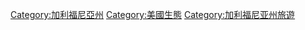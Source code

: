 [[Category:加利福尼亞州|Category:加利福尼亞州]]
[[Category:美國生態|Category:美國生態]]
[[Category:加利福尼亚州旅遊|Category:加利福尼亚州旅遊]]